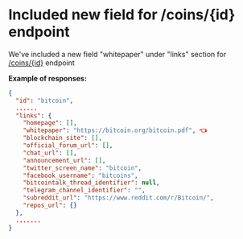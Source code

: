 # Included new field for /coins/{id} endpoint

We've included a new field "whitepaper" under "links" section for [/coins/\{id}](/reference/coins-id) endpoint 

**Example of responses:**

```json
{
  "id": "bitcoin",
  ......
  "links": {
    "homepage": [],
    "whitepaper": "https://bitcoin.org/bitcoin.pdf", 👈
    "blockchain_site": [],
    "official_forum_url": [],
    "chat_url": [],
    "announcement_url": [],
    "twitter_screen_name": "bitcoin",
    "facebook_username": "bitcoins",
    "bitcointalk_thread_identifier": null,
    "telegram_channel_identifier": "",
    "subreddit_url": "https://www.reddit.com/r/Bitcoin/",
    "repos_url": {}
  },
  .......
}
```